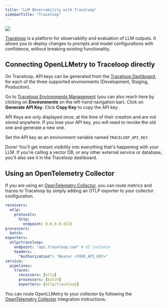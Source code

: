```yaml
---
title: "LLM Observability with Traceloop"
sidebarTitle: "Traceloop"
---
```


<Frame>
  <img src="/img/trace.png" />
</Frame>

[Traceloop](https://app.traceloop.com) is a platform for observability and evaluation of LLM outputs.
It allows you to deploy changes to prompts and model configurations with confidence, without breaking existing functionality.

## Connecting OpenLLMetry to Traceloop directly

On Traceloop, API keys can be generated from the [Traceloop Dashboard](https://app.traceloop.com/settings/api-keys), for each of the three supported environments (Development, Staging, Production).

Go to [Traceloop Environments Management](https://app.traceloop.com/settings/api-keys)
(you can also reach here by clicking on **Environments** on the left-hand navigation bar).
Click on **Generate API Key**. Click **Copy Key** to copy the API key.

<Note>
  API Keys are only displayed once, at the time of their creation and are not
  stored anywhere. If you lose your API key, you will need to revoke the old one
  and generate a new one.
</Note>

Set the API key as an environment variable named `TRACELOOP_API_KEY`.

Done! You'll get instant visibility into everything that's happening with your LLM.
If you're calling a vector DB, or any other external service or database, you'll also see it in the Traceloop dashboard.

## Using an OpenTelemetry Collector

If you are using an [OpenTelemetry Collector](https://opentelemetry.io/docs/collector/), you can route metrics and traces to Traceloop by simply adding an OTLP exporter to your collector configuration.

```yaml
receivers:
  otlp:
    protocols:
      http:
        endpoint: 0.0.0.0:4318
processors:
  batch:
exporters:
  otlp/traceloop:
    endpoint: "api.traceloop.com" # US instance
    headers:
      "Authorization": "Bearer <YOUR_API_KEY>"
service:
  pipelines:
    traces:
      receivers: [otlp]
      processors: [batch]
      exporters: [otlp/traceloop]
```

You can route OpenLLMetry to your collector by following the [OpenTelemetry Collector](/openllmetry/integrations/otel-collector) integration instructions.
